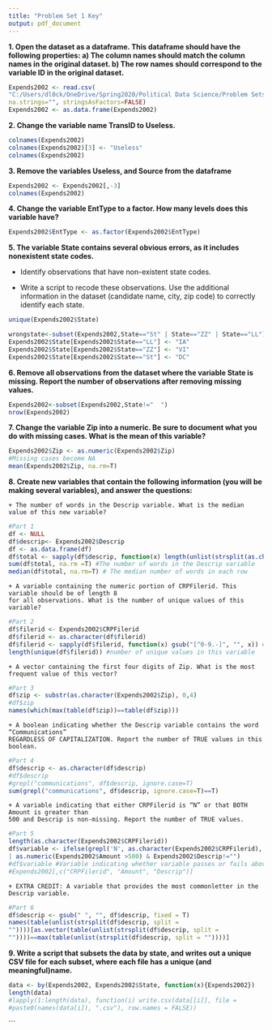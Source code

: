 ```yaml
---
title: "Problem Set 1 Key"
output: pdf_document
---
```



**1. Open the dataset as a dataframe. This dataframe should have the following properties: a) The column names should match the column names in the original dataset. b) The row names should correspond to the variable ID in the original dataset.**


```r
Expends2002 <- read.csv(
"C:/Users/dl0ck/OneDrive/Spring2020/Political Data Science/Problem Sets/PS 1/Expends2002.csv", 
na.strings="", stringsAsFactors=FALSE)
Expends2002 <- as.data.frame(Expends2002)
```


**2. Change the variable name TransID to Useless.**


```r

colnames(Expends2002)
colnames(Expends2002)[3] <- "Useless"
colnames(Expends2002)
```

**3. Remove the variables Useless, and Source from the dataframe**

```r
Expends2002 <- Expends2002[,-3]
colnames(Expends2002)
```


**4. Change the variable EntType to a factor. How many levels does this variable have?**

```r
Expends2002$EntType <- as.factor(Expends2002$EntType)
```

**5. The variable State contains several obvious errors, as it includes nonexistent state codes.**

  + Identify observations that have non-existent state codes.
  
  + Write a script to recode these observations. Use the additional information in the dataset (candidate name, city, zip code) to correctly identify each state.
  
```r
unique(Expends2002$State)

wrongstate<-subset(Expends2002,State=="St" | State=="ZZ" | State=="LL")
Expends2002$State[Expends2002$State=="LL"] <- "IA"
Expends2002$State[Expends2002$State=="ZZ"] <- "VI"
Expends2002$State[Expends2002$State=="St"] <- "DC"
```  
  
**6.  Remove all observations from the dataset where the variable State is missing. Report the number of observations after removing missing values.**

```r
Expends2002<-subset(Expends2002,State!="  ")
nrow(Expends2002)

```

**7.  Change the variable Zip into a numeric. Be sure to document what you do with missing cases. What is the mean of this variable?**
```r
Expends2002$Zip <- as.numeric(Expends2002$Zip)
#Missing cases become NA
mean(Expends2002$Zip, na.rm=T)

```

**8. Create new variables that contain the following information (you will be making several variables), and answer the questions:**


    

    + The number of words in the Descrip variable. What is the median value of this new variable?
```r
#Part 1
df <- NULL
df$descrip<- Expends2002$Descrip
df <- as.data.frame(df)
df$total <- sapply(df$descrip, function(x) length(unlist(strsplit(as.character(x), "\\W+"))))
sum(df$total, na.rm =T) #The number of words in the Descrip variable
median(df$total, na.rm=T) # The median number of words in each row
```

    + A variable containing the numeric portion of CRPFilerid. This variable should be of length 8 
    for all observations. What is the number of unique values of this variable?
```r
#Part 2
df$filerid <- Expends2002$CRPFilerid
df$filerid <- as.character(df$filerid)
df$filerid <- sapply(df$filerid, function(x) gsub("[^0-9.-]", "", x)) #get rid of all the leters
length(unique(df$filerid)) #number of unique values in this variable
```

    
    + A vector containing the first four digits of Zip. What is the most frequent value of this vector?
    
```r
#Part 3
df$zip <- substr(as.character(Expends2002$Zip), 0,4)
#df$zip
names(which(max(table(df$zip))==table(df$zip)))
````

    + A boolean indicating whether the Descrip variable contains the word “Communications” 
    REGARDLESS OF CAPITALIZATION. Report the number of TRUE values in this boolean.
    
```r
#Part 4
df$descrip <- as.character(df$descrip)
#df$descrip
#grepl("communications", df$descrip, ignore.case=T)
sum(grepl("communications", df$descrip, ignore.case=T)==T)
```

    + A variable indicating that either CRPFilerid is “N” or that BOTH  Amount is greater than 
    500 and Descrip is non-missing. Report the number of TRUE values.
```r
#Part 5
length(as.character(Expends2002$CRPFilerid))
df$variable <- ifelse(grepl('N', as.character(Expends2002$CRPFilerid), ignore.case=T)==T, 1,0 
| as.numeric(Expends2002$Amount >500) & Expends2002$Descrip!="")
#df$variable #Variable indicating whether variable passes or fails above specifications
#Expends2002[,c("CRPFilerid", "Amount", "Descrip")]
```


    
    + EXTRA CREDIT: A variable that provides the most commonletter in the Descrip variable.
```r
#Part 6
df$descrip <- gsub(" ", "", df$descrip, fixed = T)
names(table(unlist(strsplit(df$descrip, split =
""))))[as.vector(table(unlist(strsplit(df$descrip, split =
""))))==max(table(unlist(strsplit(df$descrip, split = ""))))]

```


**9. Write a script that subsets the data by state, and writes out a unique CSV file for each subset, where each file has a unique (and meaningful)name.**

```r
data <- by(Expends2002, Expends2002$State, function(x){Expends2002})
length(data)
#lapply(1:length(data), function(i) write.csv(data[[i]], file =
#paste0(names(data[i]), ".csv"), row.names = FALSE))

```



```
